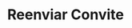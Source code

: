 ---
title: "Reenviar Convite"
api: "PUT https://regis.app.byefive.com.br/rest/invites/{id}"
description: "Reenvia um convite existente para um profissional"
---